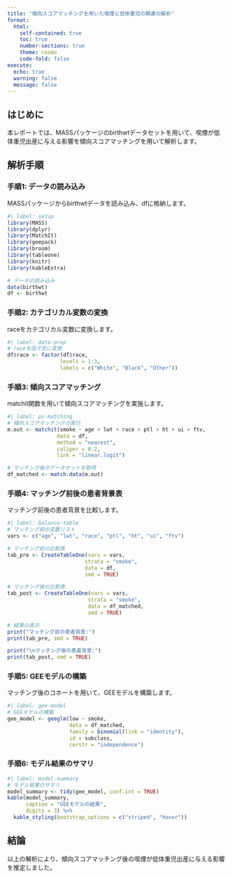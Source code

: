 ```yaml
---
title: "傾向スコアマッチングを用いた喫煙と低体重児の関連の解析"
format: 
  html:
    self-contained: true
    toc: true
    number-sections: true
    theme: cosmo
    code-fold: false
execute:
  echo: true
  warning: false
  message: false
---
```


## はじめに

本レポートでは、MASSパッケージのbirthwtデータセットを用いて、喫煙が低体重児出産に与える影響を傾向スコアマッチングを用いて解析します。

## 解析手順

### 手順1: データの読み込み

MASSパッケージからbirthwtデータを読み込み、dfに格納します。

```r
#| label: setup
library(MASS)
library(dplyr)
library(MatchIt)
library(geepack)
library(broom)
library(tableone)
library(knitr)
library(kableExtra)

# データの読み込み
data(birthwt)
df <- birthwt
```

### 手順2: カテゴリカル変数の変換

raceをカテゴリカル変数に変換します。

```r
#| label: data-prep
# raceを因子型に変換
df$race <- factor(df$race, 
                 levels = 1:3,
                 labels = c("White", "Black", "Other"))
```

### 手順3: 傾向スコアマッチング

matchit関数を用いて傾向スコアマッチングを実施します。

```r
#| label: ps-matching
# 傾向スコアマッチングの実行
m.out <- matchit(smoke ~ age + lwt + race + ptl + ht + ui + ftv,
                data = df,
                method = "nearest",
                caliper = 0.2,
                link = "linear.logit")

# マッチング後のデータセットを取得
df_matched <- match.data(m.out)
```

### 手順4: マッチング前後の患者背景表

マッチング前後の患者背景を比較します。

```r
#| label: balance-table
# マッチング前の変数リスト
vars <- c("age", "lwt", "race", "ptl", "ht", "ui", "ftv")

# マッチング前の比較表
tab_pre <- CreateTableOne(vars = vars,
                         strata = "smoke",
                         data = df,
                         smd = TRUE)

# マッチング後の比較表
tab_post <- CreateTableOne(vars = vars,
                          strata = "smoke",
                          data = df_matched,
                          smd = TRUE)

# 結果の表示
print("マッチング前の患者背景:")
print(tab_pre, smd = TRUE)

print("\nマッチング後の患者背景:")
print(tab_post, smd = TRUE)
```

### 手順5: GEEモデルの構築

マッチング後のコホートを用いて、GEEモデルを構築します。

```r
#| label: gee-model
# GEEモデルの構築
gee_model <- geeglm(low ~ smoke,
                    data = df_matched,
                    family = binomial(link = "identity"),
                    id = subclass,
                    corstr = "independence")
```

### 手順6: モデル結果のサマリ

```r
#| label: model-summary
# モデル結果のサマリ
model_summary <- tidy(gee_model, conf.int = TRUE)
kable(model_summary,
      caption = "GEEモデルの結果",
      digits = 3) %>%
  kable_styling(bootstrap_options = c("striped", "hover"))
```

## 結論

以上の解析により、傾向スコアマッチング後の喫煙が低体重児出産に与える影響を推定しました。 